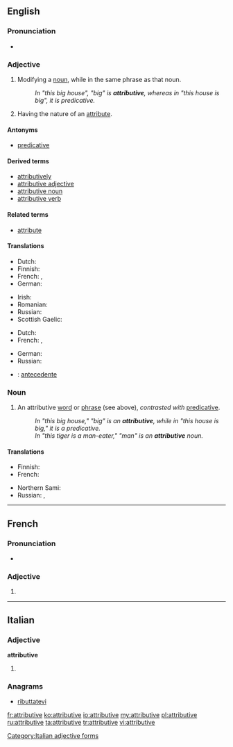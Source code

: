 ==English==

===Pronunciation===
* {{a|US}} {{IPA|/ə.ˈtrɪ.bju.tɪv/|/əˈtɹɪbjuɾɪv/}}

===Adjective===
{{en-adj}}

# {{grammar|of a word or phrase}} Modifying a [[noun]], while in the same phrase as that noun.
#: ''In "this big house", "big" is '''attributive''', whereas in "this house is big", it is predicative.''
# Having the nature of an [[attribute]].

====Antonyms====
* [[predicative]]

====Derived terms====
* [[attributively]]
* [[attributive adjective]]
* [[attributive noun]]
* [[attributive verb]]

====Related terms====
* [[attribute]]

====Translations====
{{trans-top|of, or being an attributive}}
* Dutch: {{t+|nl|attributief}}
* Finnish: {{t-|fi|attributiivinen}}
* French: {{t+|fr|attributif|m}}, {{t+|fr|attributive|f}}
* German: {{t+|de|attributiv}}
{{trans-mid}}
* Irish: {{t|ga|aitreabúideach}}
* Romanian: {{t-|ro|atributiv|m|n}}
* Russian: {{t+|ru|определительный|tr=opredelítel'nyj}}
* Scottish Gaelic: {{t-|gd|buaidh-aithriseach}}
{{trans-bottom}}

{{trans-top|having the nature of an attribute}}
* Dutch: {{t+|nl|attributief}}
* French: {{t+|fr|attributif|m}}, {{t+|fr|attributive|f}}
{{trans-mid}}
* German: {{t+|de|attributiv}}
* Russian: {{t+|ru|атрибутивный|tr=atributívnyj}}
{{trans-bottom}}

{{checktrans-top}}
* {{ttbc|es}}: [[antecedente]]
{{trans-bottom}}

===Noun===
{{wikipedia}}
{{en-noun}}

# {{grammar}} An attributive [[word]] or [[phrase]] (see above), ''contrasted with'' [[predicative]].
#: ''In "this big house," "big" is an '''attributive''', while in "this house is big," it is a predicative.''
#: ''In "this tiger is a man-eater," "man" is an '''attributive''' noun.''

====Translations====
{{trans-top|a word or phrase that modifies a noun and is part of the noun's noun phrase}}
* Finnish: {{t-|fi|attributiivi}}
* French: {{t+|fr|épithète|m}}
{{trans-mid}}
* Northern Sami: {{tø|se|attribuhtta}}
* Russian: {{t+|ru|определение|n|tr=opredelénije|sc=Cyrl}}, {{t-|ru|атрибутив|m|tr=atributív|sc=Cyrl}}
{{trans-bottom}}

----

==French==

===Pronunciation===
* {{audio|Fr-Paris--attributive.ogg|Audio (Paris)}}

===Adjective===
{{fr-adj-form}} {{f}}

# {{form of|feminine|[[attributif]]|lang=fr}}

----

==Italian==

===Adjective===
'''attributive''' {{f}}

# {{feminine plural of|attributivo|lang=it}}

===Anagrams===
* [[ributtatevi#Italian|ributtatevi]]

[[Category:Italian adjective forms]]

[[fr:attributive]]
[[ko:attributive]]
[[io:attributive]]
[[my:attributive]]
[[pl:attributive]]
[[ru:attributive]]
[[ta:attributive]]
[[tr:attributive]]
[[vi:attributive]]